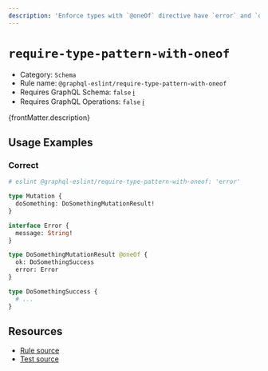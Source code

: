 ```yaml
---
description: 'Enforce types with `@oneOf` directive have `error` and `ok` fields.'
---
```


# `require-type-pattern-with-oneof`

- Category: `Schema`
- Rule name: `@graphql-eslint/require-type-pattern-with-oneof`
- Requires GraphQL Schema: `false`
  [ℹ️](/docs/getting-started#extended-linting-rules-with-graphql-schema)
- Requires GraphQL Operations: `false`
  [ℹ️](/docs/getting-started#extended-linting-rules-with-siblings-operations)

{frontMatter.description}

## Usage Examples

### Correct

```graphql
# eslint @graphql-eslint/require-type-pattern-with-oneof: 'error'

type Mutation {
  doSomething: DoSomethingMutationResult!
}

interface Error {
  message: String!
}

type DoSomethingMutationResult @oneOf {
  ok: DoSomethingSuccess
  error: Error
}

type DoSomethingSuccess {
  # ...
}
```

## Resources

- [Rule source](https://github.com/B2o5T/graphql-eslint/tree/master/packages/plugin/src/rules/require-type-pattern-with-oneof.ts)
- [Test source](https://github.com/B2o5T/graphql-eslint/tree/master/packages/plugin/__tests__/require-type-pattern-with-oneof.spec.ts)

